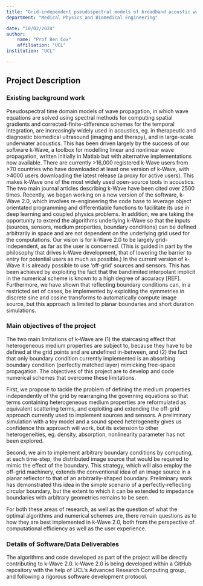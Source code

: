 ```yaml
---
title: "Grid-independent pseudospectral models of broadband acoustic wave propagation (k-Wave 2.0)"
department: "Medical Physics and Biomedical Engineering"

date: "10/02/2024"
author: 
    name: "Prof Ben Cox"
    affiliation: "UCL"
institution: "UCL"

---
```

## Project Description

### Existing background work

Pseudospectral time domain models of wave propagation, in which wave equations are solved using spectral methods for computing spatial gradients and corrected-finite-difference schemes for the temporal integration, are increasingly widely used in acoustics, eg. in therapeutic and diagnostic biomedical ultrasound (imaging and therapy), and in large-scale underwater acoustics. This has been driven largely by the success of our software k-Wave, a toolbox for modelling linear and nonlinear wave propagation, written initially in Matlab but with alternative implementations now available. There are currently >16,000 registered k-Wave users from >70 countries who have downloaded at least one version of k-Wave, with >4000 users downloading the latest release (a proxy for active users). This makes k-Wave one of the most widely used open-source tools in acoustics. The two main journal articles describing k-Wave have been cited over 2500 times. 
Recently, we began working on a new version of the software, k-Wave 2.0, which involves re-engineering the code base to leverage object orientated programming and differentiable functions to facilitate its use in deep learning and coupled physics problems. In addition, we are taking the opportunity to extend the algorithms underlying k-Wave so that the inputs (sources, sensors, medium properties, boundary conditions) can be defined arbitrarily in space and are not dependent on the underlying grid used for the computations. Our vision is for k-Wave 2.0 to be largely grid-independent, as far as the user is concerned. (This is guided in part by the philosophy that drives k-Wave development, that of lowering the barrier to entry for potential users as much as possible.)
In the current version of k-Wave it is already possible to use ‘off-grid’ sources and sensors. This has been achieved by exploiting the fact that the bandlimited interpolant implicit in the numerical scheme is known to a high degree of accuracy [REF]. Furthermore, we have shown that reflecting boundary conditions can, in a restricted set of cases, be implemented by exploiting the symmetries in discrete sine and cosine transforms to automatically compute image source, but this approach is limited to planar boundaries and short duration simulations.


### Main objectives of the project

The two main limitations of k-Wave are (1) the staircasing effect that heterogeneous medium properties are subject to, because they have to be defined at the grid points and are undefined in-between, and (2) the fact that only boundary condition currently implemented is an absorbing boundary condition (perfectly matched layer) mimicking free-space propagation. The objectives of this project are to develop and code numerical schemes that overcome these limitations. 

First, we propose to tackle the problem of defining the medium properties independently of the grid by rearranging the governing equations so that terms containing heterogeneous medium properties are reformulated as equivalent scattering terms, and exploiting and extending the off-grid approach currently used to implement sources and sensors. A preliminary simulation with a toy model and a sound speed heterogeneity gives us confidence this approach will work, but its extension to other heterogeneities, eg. density, absorption, nonlinearity parameter has not been explored.

Second, we aim to implement arbitrary boundary conditions by computing, at each time-step, the distributed image source that would be required to mimic the effect of the boundary. This strategy, which will also employ the off-grid machinery, extends the conventional idea of an image source in a planar reflector to that of an arbitrarily-shaped boundary. Preliminary work has demonstrated this idea in the simple scenario of a perfectly-reflecting circular boundary, but the extent to which it can be extended to impedance boundaries with arbitrary geometries remains to be seen. 

For both these areas of research, as well as the question of what the optimal algorithms and numerical schemes are, there remain questions as to how they are best implemented in k-Wave 2.0, both from the perspective of computational efficiency as well as the user experience.

### Details of Software/Data Deliverables

The algorithms and code developed as part of the project will be directly contributing to k-Wave 2.0. 
k-Wave 2.0 is being developed within a GitHub repository with the help of UCL’s Advanced Research Computing group, and following a rigorous software development protocol.